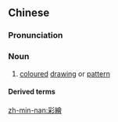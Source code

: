 {{also|彩绘}}
==Chinese==
{{zh-forms|s=彩绘}}

===Pronunciation===
{{zh-pron
|m=cǎihuì
|c=coi2 kui2
|mn=chhái-hōe
|cat=n
}}

===Noun===
{{zh-noun}}

# [[coloured]] [[drawing]] or [[pattern]]

====Derived terms====
{{zh-der|彩繪玻璃|人臉彩繪|人體彩繪}}

[[zh-min-nan:彩繪]]